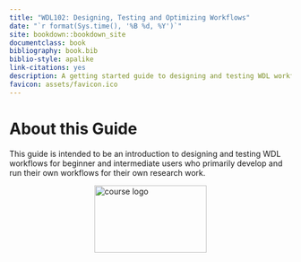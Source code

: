 ```yaml
---
title: "WDL102: Designing, Testing and Optimizing Workflows"
date: "`r format(Sys.time(), '%B %d, %Y')`"
site: bookdown::bookdown_site
documentclass: book
bibliography: book.bib
biblio-style: apalike
link-citations: yes
description: A getting started guide to designing and testing WDL workflows
favicon: assets/favicon.ico
---
```


# About this Guide {-}

This guide is intended to be an introduction to designing and testing WDL workflows for beginner and intermediate users who primarily develop and run their own workflows for their own research work.  



<img src="assets/course-logo/wdl-102-navy.png" title="WDL logo" alt="course logo" style="display: block; margin: auto;" width="200" height="120"/>

